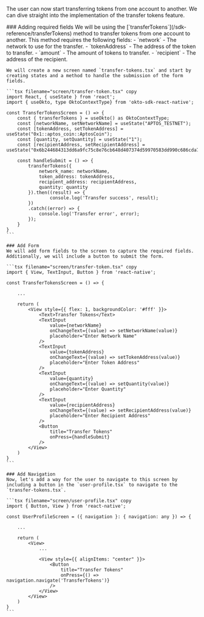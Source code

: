 
The user can now start transferring tokens from one account to another. We can dive straight into the implementation of the transfer tokens feature.

<Steps>
    ### Adding required fields
    We will be using the [`transferTokens`](/sdk-reference/transferTokens) method to transfer tokens from one account to another. This method requires the following fields:
    - `network` - The network to use for the transfer.
    - `tokenAddress` - The address of the token to transfer.
    - `amount` - The amount of tokens to transfer.
    - `recipient` - The address of the recipient.

    We will create a new screen named `transfer-tokens.tsx` and start by creating states and a method to handle the submission of the form fields.

    ```tsx filename="screen/transfer-token.tsx" copy
    import React, { useState } from 'react';
    import { useOkto, type OktoContextType} from 'okto-sdk-react-native';

    const TransferTokensScreen = () => {
        const { transferTokens } = useOkto() as OktoContextType;
        const [networkName, setNetworkName] = useState("APTOS_TESTNET");
        const [tokenAddress, setTokenAddress] = useState("0x1::aptos_coin::AptosCoin");
        const [quantity, setQuantity] = useState("1");
        const [recipientAddress, setRecipientAddress] = useState("0x6b244684313dd6a9fc75c8e76cb648d407374d59970583dd990c686cda767984");
    
        const handleSubmit = () => {
            transferTokens({
                network_name: networkName,
                token_address: tokenAddress,
                recipient_address: recipientAddress,
                quantity: quantity
            }).then((result) => {
                    console.log('Transfer success', result);
            })
            .catch((error) => {
                console.log('Transfer error', error);
            });
        }
    }
    ```

    ### Add Form
    We will add form fields to the screen to capture the required fields. Additionally, we will include a button to submit the form.

    ```tsx filename="screen/transfer-token.tsx" copy
    import { View, TextInput, Button } from 'react-native';

    const TransferTokensScreen = () => {
        
        ...

        return (
            <View style={{ flex: 1, backgroundColor: '#fff' }}>
                <Text>Transfer Tokens</Text>
                <TextInput
                    value={networkName}
                    onChangeText={(value) => setNetworkName(value)}
                    placeholder="Enter Network Name"
                />
                <TextInput
                    value={tokenAddress}
                    onChangeText={(value) => setTokenAddress(value)}
                    placeholder="Enter Token Address"
                />
                <TextInput
                    value={quantity}
                    onChangeText={(value) => setQuantity(value)}
                    placeholder="Enter Quantity"
                />
                <TextInput
                    value={recipientAddress}
                    onChangeText={(value) => setRecipientAddress(value)}
                    placeholder="Enter Recipient Address"
                />
                <Button
                    title="Transfer Tokens"
                    onPress={handleSubmit}
                />
            </View>
        )
    }
    ```

    ### Add Navigation
    Now, let's add a way for the user to navigate to this screen by including a button in the `user-profile.tsx` to navigate to the `transfer-tokens.tsx`.

    ```tsx filename="screen/user-profile.tsx" copy
    import { Button, View } from 'react-native';

    const UserProfileScreen = ({ navigation }: { navigation: any }) => {
        
        ...
        
        return (
            <View>
                ...

                <View style={{ alignItems: "center" }}>
                    <Button
                        title="Transfer Tokens"
                        onPress={() => navigation.navigate('TransferTokens')}
                    />
                </View>
            </View>
        )
    }
    ```
</Steps>
